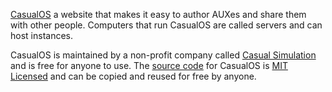 
[CasualOS](https://casualos.com/) a website that makes it easy to author <GlossaryRef term="aux">AUXes</GlossaryRef> and share them with other people.
Computers that run CasualOS are called <GlossaryRef term='server'>servers</GlossaryRef> and can host <GlossaryRef term='instance'>instances</GlossaryRef>.

CasualOS is maintained by a non-profit company called [Casual Simulation](https://casualsimulation.org/) and is free for anyone to use.
The [source code](https://github.com/casual-simulation/casualos) for CasualOS is [MIT Licensed](https://github.com/casual-simulation/casualos/blob/develop/LICENSE.txt) and can be copied and reused for free by anyone.